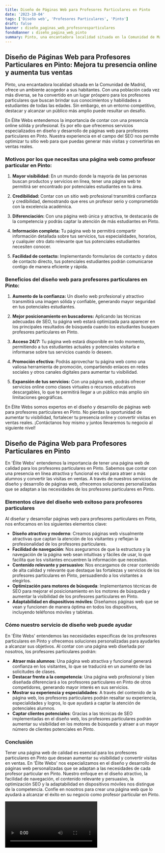 ```yaml
---
title: Diseño de Páginas Web para Profesores Particulares en Pinto
date: '2023-10-04'
tags: ['Diseño web', 'Profesores Particulares', 'Pinto']
draft: false
banner : diseño_paginas_web_profesoresparticulares
fondoBanner : diseño_pagina_web_pinto
summary: Pinto, una encantadora localidad situada en la Comunidad de Madrid, ofrece un ambiente acogedor a sus habitantes. Con una población cada vez más diversa, se ha convertido en un lugar próspero para los profesores particulares que buscan brindar sus conocimientos y habilidades a estudiantes de todas las edades. Sin embargo, en un entorno competitivo, destacar y alcanzar un público más amplio puede resultar un desafío.
---
```


## **Diseño de Páginas Web para Profesores Particulares en Pinto: Mejora tu presencia online y aumenta tus ventas**

Pinto, una encantadora localidad situada en la Comunidad de Madrid, ofrece un ambiente acogedor a sus habitantes. Con una población cada vez más diversa, se ha convertido en un lugar próspero para los profesores particulares que buscan brindar sus conocimientos y habilidades a estudiantes de todas las edades. Sin embargo, en un entorno competitivo, destacar y alcanzar un público más amplio puede resultar un desafío.

En Élite Webs entendemos la importancia de contar con una presencia online sólida y profesional. Es por ello que ofrecemos servicios especializados en diseño y desarrollo de páginas web para profesores particulares en Pinto. Nuestra experiencia en el campo del SEO nos permite optimizar tu sitio web para que puedas generar más visitas y convertirlas en ventas reales.

### **Motivos por los que necesitas una página web como profesor particular en Pinto:**

1. **Mayor visibilidad:** En un mundo donde la mayoría de las personas buscan productos y servicios en línea, tener una página web te permitirá ser encontrado por potenciales estudiantes en tu área.

2. **Credibilidad:** Contar con un sitio web profesional transmitirá confianza y credibilidad, demostrando que eres un profesor serio y comprometido con la excelencia académica.

3. **Diferenciación:** Con una página web única y atractiva, te destacarás de la competencia y podrás captar la atención de más estudiantes en Pinto.

4. **Información completa:** Tu página web te permitirá compartir información detallada sobre tus servicios, tus especialidades, horarios, y cualquier otro dato relevante que tus potenciales estudiantes necesiten conocer.

5. **Facilidad de contacto:** Implementando formularios de contacto y datos de contacto directo, tus potenciales estudiantes podrán comunicarse contigo de manera eficiente y rápida.

### **Beneficios del diseño web para profesores particulares en Pinto:**

1. **Aumento de la confianza:** Un diseño web profesional y atractivo transmitirá una imagen sólida y confiable, generando mayor seguridad en tus potenciales estudiantes.

2. **Mejor posicionamiento en buscadores:** Aplicando las técnicas adecuadas de SEO, tu página web estará optimizada para aparecer en los principales resultados de búsqueda cuando los estudiantes busquen profesores particulares en Pinto.

3. **Acceso 24/7:** Tu página web estará disponible en todo momento, permitiendo a tus estudiantes actuales y potenciales visitarla e informarse sobre tus servicios cuando lo deseen.

4. **Promoción efectiva:** Podrás aprovechar tu página web como una valiosa herramienta de promoción, compartiendo enlaces en redes sociales y otros canales digitales para aumentar tu visibilidad.

5. **Expansión de tus servicios:** Con una página web, podrás ofrecer servicios online como clases virtuales o recursos educativos descargables, lo que te permitirá llegar a un público más amplio sin limitaciones geográficas.

En Élite Webs somos expertos en el diseño y desarrollo de páginas web para profesores particulares en Pinto. No pierdas la oportunidad de aumentar tu visibilidad, fortalecer tu presencia online y convertir visitas en ventas reales. ¡Contáctanos hoy mismo y juntos llevaremos tu negocio al siguiente nivel!

<GifSeo />

<Cta />

## Diseño de Página Web para Profesores Particulares en Pinto

En 'Élite Webs' entendemos la importancia de tener una página web de calidad para los profesores particulares en Pinto. Sabemos que contar con una presencia en línea atractiva y funcional es vital para atraer a más alumnos y convertir las visitas en ventas. A través de nuestros servicios de diseño y desarrollo de páginas web, ofrecemos soluciones personalizadas que se adaptan a las necesidades de los profesores particulares en Pinto.

### Elementos clave del diseño web exitoso para profesores particulares

Al diseñar y desarrollar páginas web para profesores particulares en Pinto, nos enfocamos en los siguientes elementos clave:

- **Diseño atractivo y moderno**: Creamos páginas web visualmente atractivas que captan la atención de los visitantes y reflejan la profesionalidad de los profesores particulares.
- **Facilidad de navegación**: Nos aseguramos de que la estructura y la navegación de la página web sean intuitivas y fáciles de usar, lo que facilita que los visitantes encuentren la información que necesitan.
- **Contenido relevante y persuasivo**: Nos encargamos de crear contenido de alta calidad y relevante que destaque las fortalezas y servicios de los profesores particulares en Pinto, persuadiendo a los visitantes a elegirlos.
- **Optimización para motores de búsqueda**: Implementamos técnicas de SEO para mejorar el posicionamiento en los motores de búsqueda y aumentar la visibilidad de los profesores particulares en Pinto.
- **Adaptabilidad en dispositivos móviles**: Diseñamos páginas web que se vean y funcionen de manera óptima en todos los dispositivos, incluyendo teléfonos móviles y tabletas.

### Cómo nuestro servicio de diseño web puede ayudar

En 'Élite Webs' entendemos las necesidades específicas de los profesores particulares en Pinto y ofrecemos soluciones personalizadas para ayudarles a alcanzar sus objetivos. Al contar con una página web diseñada por nosotros, los profesores particulares podrán:

- **Atraer más alumnos**: Una página web atractiva y funcional generará confianza en los visitantes, lo que se traducirá en un aumento de las solicitudes de clases.
- **Destacar frente a la competencia**: Una página web profesional y bien diseñada diferenciará a los profesores particulares en Pinto de otros competidores, generando mayor interés en sus servicios.
- **Mostrar su experiencia y especialidades**: A través del contenido de la página web, los profesores particulares podrán resaltar su experiencia, especialidades y logros, lo que ayudará a captar la atención de potenciales alumnos.
- **Captar clientes potenciales**: Gracias a las técnicas de SEO implementadas en el diseño web, los profesores particulares podrán aumentar su visibilidad en los motores de búsqueda y atraer a un mayor número de clientes potenciales en Pinto.

### Conclusión

Tener una página web de calidad es esencial para los profesores particulares en Pinto que desean aumentar su visibilidad y convertir visitas en ventas. En 'Élite Webs' nos especializamos en el diseño y desarrollo de páginas web personalizadas que se adaptan a las necesidades de cada profesor particular en Pinto. Nuestro enfoque en el diseño atractivo, la facilidad de navegación, el contenido relevante y persuasivo, la optimización SEO y la adaptabilidad en dispositivos móviles nos distingue de la competencia. Confíe en nosotros para crear una página web que lo ayudará a alcanzar el éxito en su negocio como profesor particular en Pinto.

<Video />

<CtaBot job='Profesores Particulares' city='Pinto'/>

<Gmaps query='Pinto+españa+maps' />